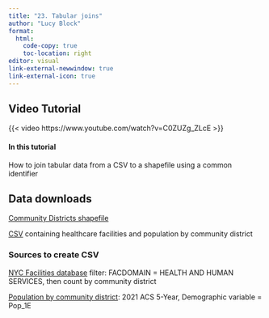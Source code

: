 ```yaml
---
title: "23. Tabular joins"
author: "Lucy Block"
format:
  html:
    code-copy: true
    toc-location: right
editor: visual
link-external-newwindow: true
link-external-icon: true
---
```


## Video Tutorial

{{< video https://www.youtube.com/watch?v=C0ZUZg_ZLcE >}}

#### In this tutorial

How to join tabular data from a CSV to a shapefile using a common identifier

## Data downloads

[Community Districts shapefile](https://data.cityofnewyork.us/City-Government/Community-Districts/yfnk-k7r4)

[CSV](https://drive.google.com/file/d/1FuhNasPxICiK9QhYXCtfdVmGvorWedFY/view) containing healthcare facilities and population by community district

### Sources to create CSV

[NYC Facilities database](https://www.nyc.gov/site/planning/data-maps/open-data/dwn-selfac.page) filter: FACDOMAIN = HEALTH AND HUMAN SERVICES, then count by community district

[Population by community district](https://www.nyc.gov/site/planning/planning-level/nyc-population/american-community-survey.page): 2021 ACS 5-Year, Demographic variable = Pop_1E
